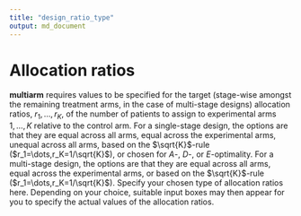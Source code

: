 ```yaml
---
title: "design_ratio_type"
output: md_document
---
```


# Allocation ratios

__multiarm__ requires values to be specified for the target (stage-wise amongst the remaining treatment arms, in the case of multi-stage designs) allocation ratios, $r_1,\dots,r_K$, of the number of patients to assign to experimental arms $1,\dots,K$ relative to the control arm.
For a single-stage design, the options are that they are equal across all arms, equal across the experimental arms, unequal across all arms, based on the $\sqrt{K}$-rule ($r_1=\dots,r_K=1/\sqrt{K}$), or chosen for $A$-, $D$-, or
$E$-optimality.
For a multi-stage design, the options are that they are equal across all arms, equal across the experimental arms, or based on the $\sqrt{K}$-rule ($r_1=\dots,r_K=1/\sqrt{K}$).
Specify your chosen type of allocation ratios here.
Depending on your choice, suitable input boxes may then appear for you to specify the actual values of the allocation ratios.
